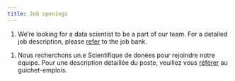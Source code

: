 ```yaml
---
title: Job openings
---
```


::: { .content-visible when-profile="english"}

1. We're looking for a data scientist to be a part of our team. For a detailed job description, please [refer](https://www.jobbank.gc.ca/jobsearch/jobposting/41553178;jsessionid=497FD5225435A344290BC23393FAB3CB.jobsearch77?source=searchresults) to the job bank.  

:::

::: { .content-visible when-profile="french"}

1. Nous recherchons un.e Scientifique de donées pour rejoindre notre équipe. Pour une description détaillée du poste, veuillez vous [référer](https://www.guichetemplois.gc.ca/rechercheemplois/offredemploi/41553178?source=searchresults) au guichet-emplois.

:::
